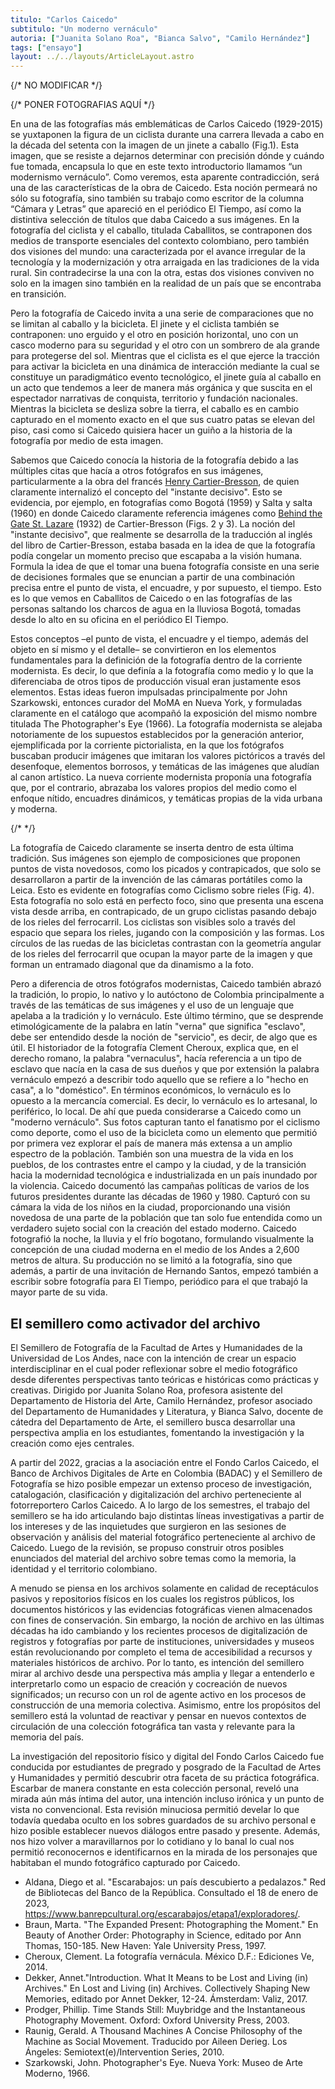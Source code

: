 ```yaml
---
titulo: "Carlos Caicedo"
subtitulo: "Un moderno vernáculo"
autoria: ["Juanita Solano Roa", "Bianca Salvo", "Camilo Hernández"]
tags: ["ensayo"]
layout: ../../layouts/ArticleLayout.astro
---
```


{/* NO MODIFICAR */}

{/* PONER FOTOGRAFIAS AQUÍ */}

En una de las fotografías más emblemáticas de Carlos Caicedo (1929-2015) se yuxtaponen la figura de un ciclista durante una carrera llevada a cabo en la década del setenta con la imagen de un jinete a caballo (Fig.1). Esta imagen, que se resiste a dejarnos determinar con precisión dónde y cuándo fue tomada, encapsula lo que en este texto introductorio llamamos “un modernismo vernáculo”. Como veremos, esta aparente contradicción, será una de las características de la obra de Caicedo. Esta noción permeará no sólo su fotografía, sino también su trabajo como escritor de la columna “Cámara y Letras” que apareció en el periódico El Tiempo, así como la distintiva selección de títulos que daba Caicedo a sus imágenes. En la fotografía del ciclista y el caballo, titulada Caballitos, se contraponen dos medios de transporte esenciales del contexto colombiano, pero también dos visiones del mundo: una caracterizada por el avance irregular de la tecnología y la modernización y otra arraigada en las tradiciones de la vida rural. Sin contradecirse la una con la otra, estas dos visiones conviven no solo en la imagen sino también en la realidad de un país que se encontraba en transición.

<Fotografia
  foto={moderno1}
  titulo="Figura 1"
  descripcion="Carlos Caicedo, Caballitos, 1969"
/>

Pero la fotografía de Caicedo invita a una serie de comparaciones que no se limitan al caballo y la bicicleta. El jinete y el ciclista también se contraponen: uno erguido y el otro en posición horizontal, uno con un casco moderno para su seguridad y el otro con un sombrero de ala grande para protegerse del sol. Mientras que el ciclista es el que ejerce la tracción para activar la bicicleta en una dinámica de interacción mediante la cual se constituye un paradigmático evento tecnológico, el jinete guía al caballo en un acto que tendemos a leer de manera más orgánica y que suscita en el espectador narrativas de conquista, territorio y fundación nacionales.<NotaAlPie numero="1" contenido="Gerald Raunig, A Thousand Machines A Concise Philosophy of the Machine as Social Movement, trad. Aileen Derieg (Los Ángeles: Semiotext(e)/Intervention Series, 2010), p. 3." /> Mientras la bicicleta se desliza sobre la tierra, el caballo es en cambio capturado en el momento exacto en el que sus cuatro patas se elevan del piso, casi como si Caicedo quisiera hacer un guiño a la historia de la fotografía por medio de esta imagen.<NotaAlPie numero="2" contenido="Dentro de la historia de la fotografía es muy famoso el episodio del fotógrafo Eadweard Muybridge al lograr capturar por primera vez en 1878 un caballo en movimiento, justo en el instante en que eleva las cuatro patas del suelo al estar galopando. Para más información sobre esto véase: Phillip Prodger, Time Stands Still: Muybridge and the Instantaneous Photography Movement (Oxford: Oxford University Press, 2003) y Marta Braun, “The Expanded Present: Photographing the Moment,” en Beauty of Another Order: Photography in Science, editado por Ann Thomas, 150-158 (New Haven: Yale University Press, 1997)." />

Sabemos que Caicedo conocía la historia de la fotografía debido a las múltiples citas que hacía a otros fotógrafos en sus imágenes, particularmente a la obra del francés [Henry Cartier-Bresson](https://www.magnumphotos.com/photographer/henri-cartier-bresson/), de quien claramente internalizó el concepto del "instante decisivo". Esto se evidencia, por ejemplo, en fotografías como Bogotá (1959) y Salta y salta (1960) en donde Caicedo claramente referencia imágenes como [Behind the Gate St. Lazare](https://www.moma.org/collection/works/98333) (1932) de Cartier-Bresson (Figs. 2 y 3). La noción del "instante decisivo", que realmente se desarrolla de la traducción al inglés del libro de Cartier-Bresson, estaba basada en la idea de que la fotografía podía congelar un momento preciso que escapaba a la visión humana.<NotaAlPie numero="3" contenido="El libro original a partir del cual se desarrolla esta idea fue titulado por Cartier-Bresson en francés Images à la Sauvette (1952) que se traduce en algo así como “imágenes en la carrera”, pero este título fue traducido al inglés como “The Decisive Moment” y de allí se desarrolla la nueva lectura del concepto." /> Formula la idea de que el tomar una buena fotografía consiste en una serie de decisiones formales que se enuncian a partir de una combinación precisa entre el punto de vista, el encuadre, y por supuesto, el tiempo. Esto es lo que vemos en Caballitos de Caicedo o en las fotografías de las personas saltando los charcos de agua en la lluviosa Bogotá, tomadas desde lo alto en su oficina en el periódico El Tiempo.

<Fotografia
  foto={moderno2}
  titulo="Figura 2"
  descripcion="Carlos Caicedo, Bogotá, 1959"
/>

<Fotografia
  foto={moderno3}
  titulo="Figura 3"
  descripcion="Carlos Caicedo, Salta y salta, 1960"
/>

Estos conceptos –el punto de vista, el encuadre y el tiempo, además del objeto en sí mismo y el detalle– se convirtieron en los elementos fundamentales para la definición de la fotografía dentro de la corriente modernista. Es decir, lo que definía a la fotografía como medio y lo que la diferenciaba de otros tipos de producción visual eran justamente esos elementos. Estas ideas fueron impulsadas principalmente por John Szarkowski, entonces curador del MoMA en Nueva York, y formuladas claramente en el catálogo que acompañó la exposición del mismo nombre titulada The Photographer's Eye (1966).<NotaAlPie numero="4" contenido="John Szarkowski, Photographer´s Eye (Nueva York: Museo de Arte Moderno, 1966)." /> La fotografía modernista se alejaba notoriamente de los supuestos establecidos por la generación anterior, ejemplificada por la corriente pictorialista, en la que los fotógrafos buscaban producir imágenes que imitaran los valores pictóricos a través del desenfoque, elementos borrosos, y temáticas de las imágenes que aludían al canon artístico. La nueva corriente modernista proponía una fotografía que, por el contrario, abrazaba los valores propios del medio como el enfoque nítido, encuadres dinámicos, y temáticas propias de la vida urbana y moderna.

{/* <Destacado contenido="A diferencia de otros fotógrafos modernistas, Caicedo también abrazó la tradición, lo propio, lo nativo y lo autóctono de Colombia principalmente a través de las temáticas de sus imágenes y el uso de un lenguaje que apelaba a la tradición y lo vernáculo." /> */}

La fotografía de Caicedo claramente se inserta dentro de esta última tradición. Sus imágenes son ejemplo de composiciones que proponen puntos de vista novedosos, como los picados y contrapicados, que solo se desarrollaron a partir de la invención de las cámaras portátiles como la Leica. Esto es evidente en fotografías como Ciclismo sobre rieles (Fig. 4). Esta fotografía no solo está en perfecto foco, sino que presenta una escena vista desde arriba, en contrapicado, de un grupo ciclistas pasando debajo de los rieles del ferrocarril. Los ciclistas son visibles solo a través del espacio que separa los rieles, jugando con la composición y las formas. Los círculos de las ruedas de las bicicletas contrastan con la geometría angular de los rieles del ferrocarril que ocupan la mayor parte de la imagen y que forman un entramado diagonal que da dinamismo a la foto.

<Fotografia
  foto={moderno4}
  titulo="Figura 4"
  descripcion="Carlos Caicedo, Ciclismo sobre rieles, s.f."
/>

Pero a diferencia de otros fotógrafos modernistas, Caicedo también abrazó la tradición, lo propio, lo nativo y lo autóctono de Colombia principalmente a través de las temáticas de sus imágenes y el uso de un lenguaje que apelaba a la tradición y lo vernáculo. Este último término, que se desprende etimológicamente de la palabra en latín "verna" que significa "esclavo", debe ser entendido desde la noción de "servicio", es decir, de algo que es útil. El historiador de la fotografía Clement Cheroux, explica que, en el derecho romano, la palabra "vernaculus", hacía referencia a un tipo de esclavo que nacía en la casa de sus dueños y que por extensión la palabra vernáculo empezó a describir todo aquello que se refiere a lo "hecho en casa", a lo "doméstico".<NotaAlPie numero="5" contenido="Clement Cheroux, La fotografía vernácula (México D.F.: Ediciones Ve, 2014), 12." /> En términos económicos, lo vernáculo es lo opuesto a la mercancía comercial. Es decir, lo vernáculo es lo artesanal, lo periférico, lo local. De ahí que pueda considerarse a Caicedo como un "moderno vernáculo". Sus fotos capturan tanto el fanatismo por el ciclismo como deporte, como el uso de la bicicleta como un elemento que permitió por primera vez explorar el país de manera más extensa a un amplio espectro de la población.<NotaAlPie numero="6" contenido="Véase la exposición y el interactivo “Escarabajos: un país descubierto a pedalazos” de la Red de Bibliotecas del Banco de la República. Diego Aldana, et al, “Escarabajos: un país descubierto a pedalazos,” consultado el 18 de enero de 2023, https://www.banrepcultural.org/escarabajos/etapa1/exploradores/." /> También son una muestra de la vida en los pueblos, de los contrastes entre el campo y la ciudad, y de la transición hacia la modernidad tecnológica e industrializada en un país inundado por la violencia. Caicedo documentó las campañas políticas de varios de los futuros presidentes durante las décadas de 1960 y 1980.<NotaAlPie numero="7" contenido="En el archivo del BADAC de la Universidad de los Andes se han registrado las campañas presidenciales de Carlos LLeras Restrepo, Misael Pastrana Borrero, Alfonso López Michelsen y Julio César Turbay Ayala." /> Capturó con su cámara la vida de los niños en la ciudad, proporcionando una visión novedosa de una parte de la población que tan solo fue entendida como un verdadero sujeto social con la creación del estado moderno. Caicedo fotografió la noche, la lluvia y el frío bogotano, formulando visualmente la concepción de una ciudad moderna en el medio de los Andes a 2,600 metros de altura. Su producción no se limitó a la fotografía, sino que además, a partir de una invitación de Hernando Santos, empezó también a escribir sobre fotografía para El Tiempo, periódico para el que trabajó la mayor parte de su vida.

## El semillero como activador del archivo

El Semillero de Fotografía de la Facultad de Artes y Humanidades de la Universidad de Los Andes, nace con la intención de crear un espacio interdisciplinar en el cual poder reflexionar sobre el medio fotográfico desde diferentes perspectivas tanto teóricas e históricas como prácticas y creativas. Dirigido por Juanita Solano Roa, profesora asistente del Departamento de Historia del Arte, Camilo Hernández, profesor asociado del Departamento de Humanidades y Literatura, y Bianca Salvo, docente de cátedra del Departamento de Arte, el semillero busca desarrollar una perspectiva amplia en los estudiantes, fomentando la investigación y la creación como ejes centrales.

A partir del 2022, gracias a la asociación entre el Fondo Carlos Caicedo, el Banco de Archivos Digitales de Arte en Colombia (BADAC) y el Semillero de Fotografía se hizo posible empezar un extenso proceso de investigación, catalogación, clasificación y digitalización del archivo perteneciente al fotorreportero Carlos Caicedo. A lo largo de los semestres, el trabajo del semillero se ha ido articulando bajo distintas líneas investigativas a partir de los intereses y de las inquietudes que surgieron en las sesiones de observación y análisis del material fotográfico perteneciente al archivo de Caicedo. Luego de la revisión, se propuso construir otros posibles enunciados del material del archivo sobre temas como la memoria, la identidad y el territorio colombiano.

A menudo se piensa en los archivos solamente en calidad de receptáculos pasivos y repositorios físicos en los cuales los registros públicos, los documentos históricos y las evidencias fotográficas vienen almacenados con fines de conservación. Sin embargo, la noción de archivo en las últimas décadas ha ido cambiando y los recientes procesos de digitalización de registros y fotografías por parte de instituciones, universidades y museos están revolucionando por completo el tema de accesibilidad a recursos y materiales históricos de archivo.<NotaAlPie numero="8" contenido="Annet Dekker, “Introduction. What It Means to be Lost and Living (in) Archives”, en Lost and Living (in) Archives. Collectively Shaping New Memories, editado por Annet Dekker, (Amsterdam: Valiz, 2017), 14-15." /> Por lo tanto, es intención del semillero mirar al archivo desde una perspectiva más amplia y llegar a entenderlo e interpretarlo como un espacio de creación y cocreación de nuevos significados; un recurso con un rol de agente activo en los procesos de construcción de una memoria colectiva. Asimismo, entre los propósitos del semillero está la voluntad de reactivar y pensar en nuevos contextos de circulación de una colección fotográfica tan vasta y relevante para la memoria del país.

La investigación del repositorio físico y digital del Fondo Carlos Caicedo fue conducida por estudiantes de pregrado y posgrado de la Facultad de Artes y Humanidades y permitió descubrir otra faceta de su práctica fotográfica. Escarbar de manera constante en esta colección personal, reveló una mirada aún más íntima del autor, una intención incluso irónica y un punto de vista no convencional. Esta revisión minuciosa permitió develar lo que todavía quedaba oculto en los sobres guardados de su archivo personal e hizo posible establecer nuevos diálogos entre pasado y presente. Además, nos hizo volver a maravillarnos por lo cotidiano y lo banal lo cual nos permitió reconocernos e identificarnos en la mirada de los personajes que habitaban el mundo fotográfico capturado por Caicedo.

<Final />

<Bibliografia />

- Aldana, Diego et al. "Escarabajos: un país descubierto a pedalazos."
  Red de Bibliotecas del Banco de la República. Consultado el 18 de enero de 2023, https://www.banrepcultural.org/escarabajos/etapa1/exploradores/.
- Braun, Marta. "The Expanded Present: Photographing the Moment." En Beauty of Another Order: Photography in Science, editado por Ann Thomas, 150-185. New Haven: Yale University Press, 1997.
- Cheroux, Clement. La fotografía vernácula. México D.F.: Ediciones Ve, 2014.
- Dekker, Annet."Introduction. What It Means to be Lost and Living (in) Archives." En Lost
  and Living (in) Archives. Collectively Shaping New Memories, editado por Annet Dekker,
  12-24. Ámsterdam: Valiz, 2017.
- Prodger, Phillip. Time Stands Still: Muybridge and the Instantaneous Photography Movement. Oxford: Oxford University Press, 2003.
- Raunig, Gerald. A Thousand Machines A Concise Philosophy of the Machine as Social
  Movement. Traducido por Aileen Derieg. Los Ángeles: Semiotext(e)/Intervention Series, 2010.
- Szarkowski, John. Photographer's Eye. Nueva York: Museo de Arte Moderno, 1966.
